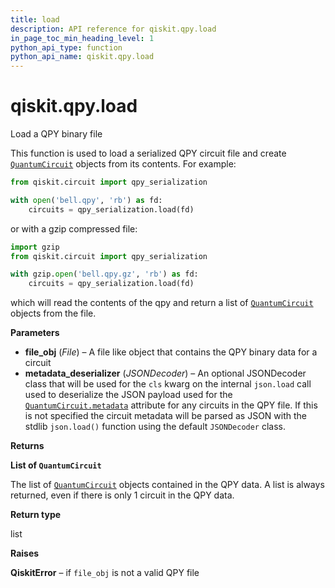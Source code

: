 ```yaml
---
title: load
description: API reference for qiskit.qpy.load
in_page_toc_min_heading_level: 1
python_api_type: function
python_api_name: qiskit.qpy.load
---
```


# qiskit.qpy.load

<Function id="qiskit.qpy.load" name="load" isDedicatedPage={true} github="https://github.com/qiskit/qiskit/tree/stable/0.20/qiskit/qpy/interface.py" signature="load(file_obj, metadata_deserializer=None)">
  Load a QPY binary file

  This function is used to load a serialized QPY circuit file and create [`QuantumCircuit`](qiskit.circuit.QuantumCircuit "qiskit.circuit.QuantumCircuit") objects from its contents. For example:

  ```python
  from qiskit.circuit import qpy_serialization

  with open('bell.qpy', 'rb') as fd:
      circuits = qpy_serialization.load(fd)
  ```

  or with a gzip compressed file:

  ```python
  import gzip
  from qiskit.circuit import qpy_serialization

  with gzip.open('bell.qpy.gz', 'rb') as fd:
      circuits = qpy_serialization.load(fd)
  ```

  which will read the contents of the qpy and return a list of [`QuantumCircuit`](qiskit.circuit.QuantumCircuit "qiskit.circuit.QuantumCircuit") objects from the file.

  **Parameters**

  *   **file\_obj** (*File*) – A file like object that contains the QPY binary data for a circuit
  *   **metadata\_deserializer** (*JSONDecoder*) – An optional JSONDecoder class that will be used for the `cls` kwarg on the internal `json.load` call used to deserialize the JSON payload used for the [`QuantumCircuit.metadata`](qiskit.circuit.QuantumCircuit#metadata "qiskit.circuit.QuantumCircuit.metadata") attribute for any circuits in the QPY file. If this is not specified the circuit metadata will be parsed as JSON with the stdlib `json.load()` function using the default `JSONDecoder` class.

  **Returns**

  **List of `QuantumCircuit`**

  The list of [`QuantumCircuit`](qiskit.circuit.QuantumCircuit "qiskit.circuit.QuantumCircuit") objects contained in the QPY data. A list is always returned, even if there is only 1 circuit in the QPY data.

  **Return type**

  list

  **Raises**

  **QiskitError** – if `file_obj` is not a valid QPY file
</Function>

